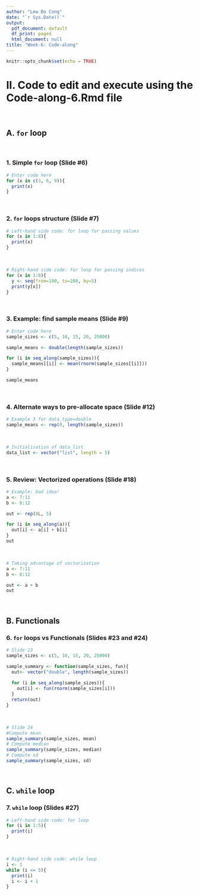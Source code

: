 ```yaml
---
author: "Lew Bo Cong"
date: "`r Sys.Date()`"
output:
  pdf_document: default
  df_print: paged
  html_document: null
title: "Week-6: Code-along"
---
```


```r
knitr::opts_chunk$set(echo = TRUE)
```

# II. Code to edit and execute using the Code-along-6.Rmd file 
<br>

## A. `for` loop
<br>

### 1. Simple `for` loop (Slide #6)

```r
# Enter code here
for (x in c(3, 6, 9)){
  print(x)
}
```
<br>

### 2. `for` loops structure (Slide #7)

```r
# Left-hand side code: for loop for passing values
for (x in 1:8){
  print(x)
}
```
<br>
```r
# Right-hand side code: for loop for passing indices
for (x in 1:8){
  y <- seq(from=100, to=200, by=5)
  print(y[x])
}
```
<br>

### 3. Example: find sample means (Slide #9)

```r
# Enter code here
sample_sizes <- c(5, 10, 15, 20, 25000)

sample_means <- double(length(sample_sizes))

for (i in seq_along(sample_sizes)){
  sample_means[[i]] <- mean(rnorm(sample_sizes[[i]]))
}

sample_means
```
<br>

### 4. Alternate ways to pre-allocate space (Slide #12)

```r
# Example 3 for data_type=double
sample_means <- rep(0, length(sample_sizes))
```
<br>

```r
# Initialisation of data_list
data_list <- vector("list", length = 5)
```
<br>

### 5. Review: Vectorized operations (Slide #18)

```r
# Example: bad idea!
a <- 7:11
b <- 8:12

out <- rep(0L, 5)

for (i in seq_along(a)){
  out[i] <- a[i] + b[i]
}
out
```
<br>

```r
# Taking advantage of vectorization
a <- 7:11
b <- 8:12

out <- a + b
out
```
<br>

## B. Functionals

### 6. `for` loops vs Functionals (Slides #23 and #24)

```r
# Slide 23
sample_sizes <- c(5, 10, 15, 20, 25000)

sample_summary <- function(sample_sizes, fun){
  out<- vector("double", length(sample_sizes))
  
  for (i in seq_along(sample_sizes)){
    out[i] <- fun(rnorm(sample_sizes[i]))
  }
  return(out)
}
```
<br>

```r
# Slide 24
#Compute mean
sample_summary(sample_sizes, mean)
# Compute median
sample_summary(sample_sizes, median)
# Compute sd
sample_summary(sample_sizes, sd)
```
<br>

## C. `while` loop

### 7. `while` loop (Slides #27)

```r
# Left-hand side code: for loop
for (i in 1:5){
  print(i)
}
```
<br>

```r
# Right-hand side code: while loop
i <- 1
while (i <= 5){
  print(i)
  i <- i + 1
}
```
<br>


